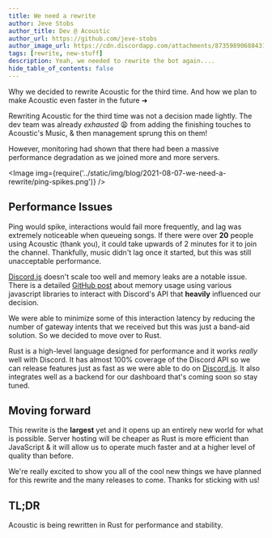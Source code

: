 ```yaml
---
title: We need a rewrite
author: Jeve Stobs
author_title: Dev @ Acoustic
author_url: https://github.com/jeve-stobs
author_image_url: https://cdn.discordapp.com/attachments/873598906884313108/878036976920592394/ping-issues.webp?size=4096
tags: [rewrite, new-stuff]
description: Yeah, we needed to rewrite the bot again....
hide_table_of_contents: false
---
```



Why we decided to rewrite Acoustic for the third time. And how we plan to make Acoustic even faster in the future ➜

<!--truncate-->

Rewriting Acoustic for the third time was not a decision made lightly.
The dev team was already _exhausted_ 😩 from adding the finishing touches to Acoustic's Music, & then management sprung this on them!

However, monitoring had shown that there had been a massive performance degradation as we joined more and more servers.

<Image
  img={require('../static/img/blog/2021-08-07-we-need-a-rewrite/ping-spikes.png')}
/>

## Performance Issues

Ping would spike, interactions would fail more frequently, and lag was extremely noticeable when queueing songs.
If there were over **20** people using Acoustic (thank you), it could take upwards of 2 minutes for it to join the channel.
Thankfully, music didn't lag once it started, but this was still unacceptable performance.

[Discord.js](https://github.com/discordjs/discord.js/) doesn't scale too well and memory leaks are a notable issue.
There is a detailed [GitHub post](https://github.com/skillz4killz/dapi-bench#memory-management) about memory usage using various javascript libraries to interact with Discord's API that **heavily** influenced our decision.

We were able to minimize some of this interaction latency by reducing the number of gateway intents that we received but this was just a band-aid solution. So we decided to move over to Rust.

Rust is a high-level language designed for performance and it works _really_ well with Discord. It has almost 100% coverage of the Discord API so we can release features just as fast as we were able to do on [Discord.js](https://github.com/discordjs/discord.js/). It also integrates well as a backend for our dashboard that's coming soon so stay tuned.

## Moving forward

This rewrite is the **largest** yet and it opens up an entirely new world for what is possible. Server hosting will be cheaper as Rust is more efficient than JavaScript & it will allow us to operate much faster and at a higher level of quality than before.

We're really excited to show you all of the cool new things we have planned for this rewrite and the many releases to come.
Thanks for sticking with us!

## TL;DR

Acoustic is being rewritten in Rust for performance and stability.
